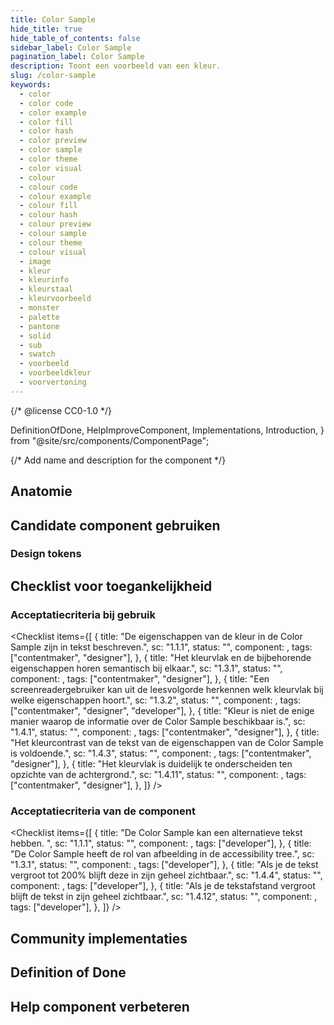 ```yaml
---
title: Color Sample
hide_title: true
hide_table_of_contents: false
sidebar_label: Color Sample
pagination_label: Color Sample
description: Toont een voorbeeld van een kleur.
slug: /color-sample
keywords:
  - color
  - color code
  - color example
  - color fill
  - color hash
  - color preview
  - color sample
  - color theme
  - color visual
  - colour
  - colour code
  - colour example
  - colour fill
  - colour hash
  - colour preview
  - colour sample
  - colour theme
  - colour visual
  - image
  - kleur
  - kleurinfo
  - kleurstaal
  - kleurvoorbeeld
  - monster
  - palette
  - pantone
  - solid
  - sub
  - swatch
  - voorbeeld
  - voorbeeldkleur
  - voorvertoning
---
```


{/* @license CC0-1.0 */}

  DefinitionOfDone,
  HelpImproveComponent,
  Implementations,
  Introduction,
} from "@site/src/components/ComponentPage";

{/* Add name and description for the component */}


<Introduction component={component} headingLevel={1} description={description} />

<ComponentAliases component={component} />

## Anatomie

<ComponentAnatomy component={component} illustration={ColorSampleIllustration} />

## Candidate component gebruiken

### Design tokens

<DesignTokens tokens={tokens} />

<Markdown omitH1 headingLevel={3}>
  <Usage />
</Markdown>

## Checklist voor toegankelijkheid

<IntroGebruik />

### Acceptatiecriteria bij gebruik

<AcImplementatie />

<Checklist
  items={[
    {
      title: "De eigenschappen van de kleur in de Color Sample zijn in tekst beschreven.",
      sc: "1.1.1",
      status: "",
      component: <Wcag111 />,
      tags: ["contentmaker", "designer"],
    },
    {
      title: "Het kleurvlak en de bijbehorende eigenschappen horen semantisch bij elkaar.",
      sc: "1.3.1",
      status: "",
      component: <Wcag131 />,
      tags: ["contentmaker", "designer"],
    },
    {
      title:
        "Een screenreadergebruiker kan uit de leesvolgorde herkennen welk kleurvlak bij welke eigenschappen hoort.",
      sc: "1.3.2",
      status: "",
      component: <Wcag132 />,
      tags: ["contentmaker", "designer", "developer"],
    },
    {
      title: "Kleur is niet de enige manier waarop de informatie over de Color Sample beschikbaar is.",
      sc: "1.4.1",
      status: "",
      component: <Wcag141 />,
      tags: ["contentmaker", "designer"],
    },
    {
      title: "Het kleurcontrast van de tekst van de eigenschappen van de Color Sample is voldoende.",
      sc: "1.4.3",
      status: "",
      component: <Wcag143 />,
      tags: ["contentmaker", "designer"],
    },
    {
      title: "Het kleurvlak is duidelijk te onderscheiden ten opzichte van de achtergrond.",
      sc: "1.4.11",
      status: "",
      component: <Wcag1411 />,
      tags: ["contentmaker", "designer"],
    },
  ]}
/>

### Acceptatiecriteria van de component

<AcComponent />

<Checklist
  items={[
    {
      title: "De Color Sample kan een alternatieve tekst hebben. ",
      sc: "1.1.1",
      status: "",
      component: <Wcag111NLDS />,
      tags: ["developer"],
    },
    {
      title: "De Color Sample heeft de rol van afbeelding in de accessibility tree.",
      sc: "1.3.1",
      status: "",
      component: <Wcag131NLDS />,
      tags: ["developer"],
    },
    {
      title: "Als je de tekst vergroot tot 200% blijft deze in zijn geheel zichtbaar.",
      sc: "1.4.4",
      status: "",
      component: <Wcag144 />,
      tags: ["developer"],
    },
    {
      title: "Als je de tekstafstand vergroot blijft de tekst in zijn geheel zichtbaar.",
      sc: "1.4.12",
      status: "",
      component: <Wcag1412 />,
      tags: ["developer"],
    },
  ]}
/>

## Community implementaties

<Implementations component={component} headingLevel={3} />

## Definition of Done

<DefinitionOfDone component={component} headingLevel={3} />

## Help component verbeteren

<HelpImproveComponent component={component} headingLevel={3} />
